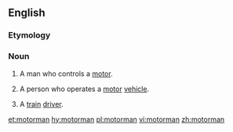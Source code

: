 ==English==

===Etymology===
{{suffix|motor|man|lang=en}}

===Noun===
{{en-noun|motormen}}

# {{lb|en|dated}} A man who controls a [[motor]].
# A person who operates a [[motor]] [[vehicle]].
# {{lb|en|India}} A [[train]] [[driver]].

[[et:motorman]]
[[hy:motorman]]
[[pl:motorman]]
[[vi:motorman]]
[[zh:motorman]]